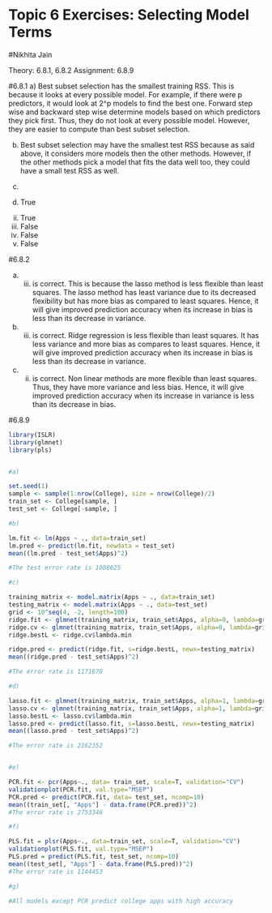 # Topic 6 Exercises: Selecting Model Terms

#Nikhita Jain

Theory: 6.8.1, 6.8.2
Assignment: 6.8.9

#6.8.1
a) Best subset selection has the smallest training RSS. This is because it looks at every possible model. For example, if there were p predictors, it would look at 2^p models to find the best one. 
Forward step wise and backward step wise determine models based on which predictors they pick first. Thus, they do not look at every possible model. However, they are easier to compute than best subset selection. 

b) Best subset selection may have the smallest test RSS because as said above, it considers more models then the other methods. However, if the other methods pick a model that fits the data well too, they could have a small test RSS as well.  

c) 
i) True
ii) True
iii) False
iv) False
v) False

#6.8.2

a) iii) is correct. This is because the lasso method is less flexible than least squares. The lasso method has least variance due to its decreased flexibility but has more bias as compared to least squares. Hence, it will give improved prediction accuracy when its increase in bias is less than its decrease in variance.

b) iii) is correct. Ridge regression is less flexible than least squares. It has less variance and more bias as compares to least squares. Hence, it will give improved prediction accuracy when its increase in bias is less than its decrease in variance.

c) ii) is correct. Non linear methods are more flexible than least squares. Thus, they have more variance and less bias. Hence, it will give improved prediction accuracy when its increase in variance is less than its decrease in bias.

#6.8.9

```r
library(ISLR)
library(glmnet)
library(pls)


#a) 

set.seed(1)
sample <- sample(1:nrow(College), size = nrow(College)/2)
train_set <- College[sample, ]
test_set <- College[-sample, ]

#b) 

lm.fit <- lm(Apps ~ ., data=train_set)
lm.pred <- predict(lm.fit, newdata = test_set)
mean((lm.pred - test_set$Apps)^2)

#The test error rate is 1088625

#c) 

training_matrix <- model.matrix(Apps ~ ., data=train_set)
testing_matrix <- model.matrix(Apps ~ ., data=test_set)
grid <- 10^seq(4, -2, length=100)
ridge.fit <- glmnet(training_matrix, train_set$Apps, alpha=0, lambda=grid, thresh=1e-12)
ridge.cv <- glmnet(training_matrix, train_set$Apps, alpha=0, lambda=grid, thresh=1e-12)
ridge.bestL <- ridge.cv$lambda.min

ridge.pred <- predict(ridge.fit, s=ridge.bestL, newx=testing_matrix)
mean((ridge.pred - test_set$Apps)^2)

#The error rate is 1171678

#d) 

lasso.fit <- glmnet(training_matrix, train_set$Apps, alpha=1, lambda=grid, thresh=1e-12)
lasso.cv <- glmnet(training_matrix, train_set$Apps, alpha=1, lambda=grid, thresh=1e-12)
lasso.bestL <- lasso.cv$lambda.min
lasso.pred <- predict(lasso.fit, s=lasso.bestL, newx=testing_matrix)
mean((lasso.pred - test_set$Apps)^2)

#The error rate is 2162352


#e) 

PCR.fit <- pcr(Apps~., data= train_set, scale=T, validation="CV")
validationplot(PCR.fit, val.type="MSEP")
PCR.pred <- predict(PCR.fit, data= test_set, ncomp=10)
mean((train_set[, "Apps"] - data.frame(PCR.pred))^2)
#The error rate is 2753346

#f) 

PLS.fit = plsr(Apps~., data=train_set, scale=T, validation="CV")
validationplot(PLS.fit, val.type="MSEP")
PLS.pred = predict(PLS.fit, test_set, ncomp=10)
mean((test_set[, "Apps"] - data.frame(PLS.pred))^2)
#The error rate is 1144453

#g)

#All models except PCR predict college apps with high accuracy 

```